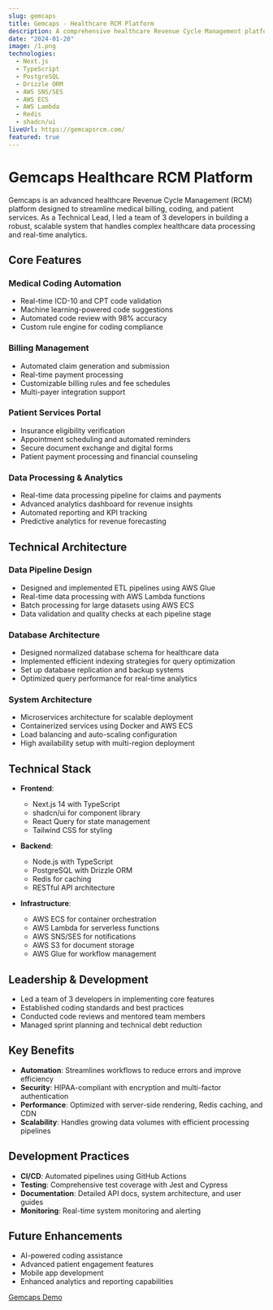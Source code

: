 ```yaml
---
slug: gemcaps
title: Gemcaps - Healthcare RCM Platform
description: A comprehensive healthcare Revenue Cycle Management platform streamlining medical billing, coding, and patient services with advanced automation and data processing pipelines.
date: "2024-01-20"
image: /1.png
technologies:
  - Next.js
  - TypeScript
  - PostgreSQL
  - Drizzle ORM
  - AWS SNS/SES
  - AWS ECS
  - AWS Lambda
  - Redis
  - shadcn/ui
liveUrl: https://gemcapsrcm.com/
featured: true
---
```


# Gemcaps Healthcare RCM Platform

Gemcaps is an advanced healthcare Revenue Cycle Management (RCM) platform designed to streamline medical billing, coding, and patient services. As a Technical Lead, I led a team of 3 developers in building a robust, scalable system that handles complex healthcare data processing and real-time analytics.

## Core Features

### Medical Coding Automation

- Real-time ICD-10 and CPT code validation
- Machine learning-powered code suggestions
- Automated code review with 98% accuracy
- Custom rule engine for coding compliance

### Billing Management

- Automated claim generation and submission
- Real-time payment processing
- Customizable billing rules and fee schedules
- Multi-payer integration support

### Patient Services Portal

- Insurance eligibility verification
- Appointment scheduling and automated reminders
- Secure document exchange and digital forms
- Patient payment processing and financial counseling

### Data Processing & Analytics

- Real-time data processing pipeline for claims and payments
- Advanced analytics dashboard for revenue insights
- Automated reporting and KPI tracking
- Predictive analytics for revenue forecasting

## Technical Architecture

### Data Pipeline Design

- Designed and implemented ETL pipelines using AWS Glue
- Real-time data processing with AWS Lambda functions
- Batch processing for large datasets using AWS ECS
- Data validation and quality checks at each pipeline stage

### Database Architecture

- Designed normalized database schema for healthcare data
- Implemented efficient indexing strategies for query optimization
- Set up database replication and backup systems
- Optimized query performance for real-time analytics

### System Architecture

- Microservices architecture for scalable deployment
- Containerized services using Docker and AWS ECS
- Load balancing and auto-scaling configuration
- High availability setup with multi-region deployment

## Technical Stack

- **Frontend**:

  - Next.js 14 with TypeScript
  - shadcn/ui for component library
  - React Query for state management
  - Tailwind CSS for styling

- **Backend**:

  - Node.js with TypeScript
  - PostgreSQL with Drizzle ORM
  - Redis for caching
  - RESTful API architecture

- **Infrastructure**:
  - AWS ECS for container orchestration
  - AWS Lambda for serverless functions
  - AWS SNS/SES for notifications
  - AWS S3 for document storage
  - AWS Glue for workflow management

## Leadership & Development

- Led a team of 3 developers in implementing core features
- Established coding standards and best practices
- Conducted code reviews and mentored team members
- Managed sprint planning and technical debt reduction

## Key Benefits

- **Automation**: Streamlines workflows to reduce errors and improve efficiency
- **Security**: HIPAA-compliant with encryption and multi-factor authentication
- **Performance**: Optimized with server-side rendering, Redis caching, and CDN
- **Scalability**: Handles growing data volumes with efficient processing pipelines

## Development Practices

- **CI/CD**: Automated pipelines using GitHub Actions
- **Testing**: Comprehensive test coverage with Jest and Cypress
- **Documentation**: Detailed API docs, system architecture, and user guides
- **Monitoring**: Real-time system monitoring and alerting

## Future Enhancements

- AI-powered coding assistance
- Advanced patient engagement features
- Mobile app development
- Enhanced analytics and reporting capabilities

[Gemcaps Demo](https://gemcapsrcm.com/)
